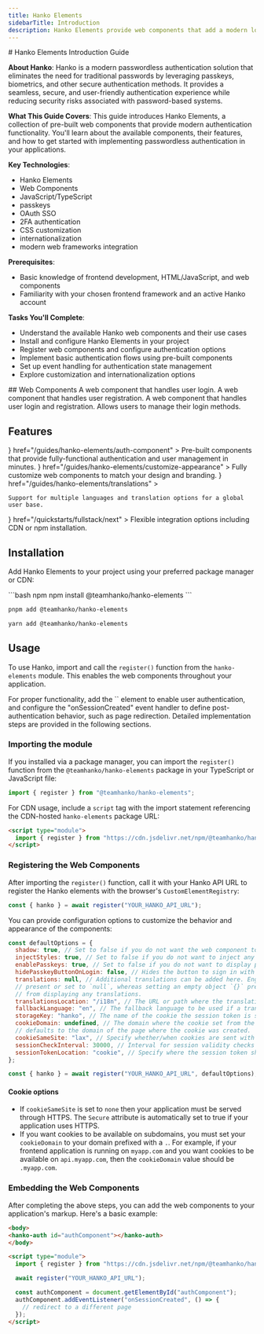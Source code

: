```yaml
---
title: Hanko Elements
sidebarTitle: Introduction
description: Hanko Elements provide web components that add a modern login and registration experience for your users.
---
```


<div class="hidden">
# Hanko Elements Introduction Guide

**About Hanko**: Hanko is a modern passwordless authentication solution that eliminates the need for traditional passwords by leveraging passkeys, biometrics, and other secure authentication methods. It provides a seamless, secure, and user-friendly authentication experience while reducing security risks associated with password-based systems.

**What This Guide Covers**: This guide introduces Hanko Elements, a collection of pre-built web components that provide modern authentication functionality. You'll learn about the available components, their features, and how to get started with implementing passwordless authentication in your applications.

**Key Technologies**:
- Hanko Elements
- Web Components
- JavaScript/TypeScript
- passkeys
- OAuth SSO
- 2FA authentication
- CSS customization
- internationalization
- modern web frameworks integration

**Prerequisites**:
- Basic knowledge of frontend development, HTML/JavaScript, and web components
- Familiarity with your chosen frontend framework and an active Hanko account

**Tasks You'll Complete**: 
- Understand the available Hanko web components and their use cases
- Install and configure Hanko Elements in your project
- Register web components and configure authentication options
- Implement basic authentication flows using pre-built components
- Set up event handling for authentication state management
- Explore customization and internationalization options
</div>
## Web Components
<CardGroup cols={2}>
  <Card
    title="<hanko-login/>"
    href="/guides/hanko-elements/login-component"
  >
    A web component that handles user login.
  </Card>
  <Card
    title="<hanko-register/>"
    href="/guides/hanko-elements/register-component"
  >
    A web component that handles user registration.
  </Card>
  <Card
    title="<hanko-auth/>"
    href="/guides/hanko-elements/auth-component"
  >
    A web component that handles user login and registration.
  </Card>
  <Card
    title="<hanko-profile/>"
    href="/guides/hanko-elements/profile-component"
  >
    Allows users to manage their login methods.
  </Card>
</CardGroup>


## Features

<CardGroup cols={2}>
  <Card
    title="Web Components"
    icon={
      <svg
        xmlns="http://www.w3.org/2000/svg"
        className="icon icon-tabler icon-tabler-components"
        width="24"
        height="24"
        viewBox="0 0 24 24"
        strokeWidth="2"
        stroke="currentColor"
        fill="none"
        strokeLinecap="round"
        strokeLinejoin="round"
      >
        <path stroke="none" d="M0 0h24v24H0z" fill="none"></path>
        <path d="M3 12l3 3l3 -3l-3 -3z"></path>
        <path d="M15 12l3 3l3 -3l-3 -3z"></path>
        <path d="M9 6l3 3l3 -3l-3 -3z"></path>
        <path d="M9 18l3 3l3 -3l-3 -3z"></path>
      </svg>
    }
    href="/guides/hanko-elements/auth-component"
  >
    Pre-built components that provide fully-functional authentication and user management in minutes.
  </Card>
  <Card
    title="Customization"
    icon={
      <svg
        xmlns="http://www.w3.org/2000/svg"
        className="icon icon-tabler icon-tabler-brush"
        width="24"
        height="24"
        viewBox="0 0 24 24"
        strokeWidth="2"
        stroke="currentColor"
        fill="none"
        strokeLinecap="round"
        strokeLinejoin="round"
      >
        <path stroke="none" d="M0 0h24v24H0z" fill="none"></path>
        <path d="M3 21v-4a4 4 0 1 1 4 4h-4"></path>
        <path d="M21 3a16 16 0 0 0 -12.8 10.2"></path>
        <path d="M21 3a16 16 0 0 1 -10.2 12.8"></path>
        <path d="M10.6 9a9 9 0 0 1 4.4 4.4"></path>
      </svg>
    }
    href="/guides/hanko-elements/customize-appearance"
  >
    Fully customize web components to match your design and branding.
  </Card>
  <Card
    title="Internationalization"
    icon={
      <svg
        xmlns="http://www.w3.org/2000/svg"
        className="icon icon-tabler icon-tabler-language"
        width="24"
        height="24"
        viewBox="0 0 24 24"
        strokeWidth="2"
        stroke="currentColor"
        fill="none"
        strokeLinecap="round"
        strokeLinejoin="round"
      >
        <path stroke="none" d="M0 0h24v24H0z" fill="none"></path>
        <path d="M4 5h7"></path>
        <path d="M9 3v2c0 4.418 -2.239 8 -5 8"></path>
        <path d="M5 9c0 2.144 2.952 3.908 6.7 4"></path>
        <path d="M12 20l4 -9l4 9"></path>
        <path d="M19.1 18h-6.2"></path>
      </svg>
    }
    href="/guides/hanko-elements/translations"
  >

    Support for multiple languages and translation options for a global user base.

  </Card>
  <Card
    title="Integration Flexibility"
    icon={
      <svg
        xmlns="http://www.w3.org/2000/svg"
        className="icon icon-tabler icon-tabler-brand-nextjs"
        width="30"
        height="30"
        viewBox="0 0 30 30"
        strokeWidth="2"
        stroke="currentColor"
        fill="none"
        strokeLinecap="round"
        strokeLinejoin="round"
      >
        <path stroke="none" d="M0 0h24v24H0z" fill="none"></path>
        <path d="M9 15v-6l7.745 10.65a9 9 0 1 1 2.255 -1.993"></path>
        <path d="M15 12v-3"></path>
      </svg>
    }
    href="/quickstarts/fullstack/next"
  >
    Flexible integration options including CDN or npm installation.
  </Card>
</CardGroup>



## Installation
Add Hanko Elements to your project using your preferred package manager or CDN:

<CodeGroup>
```bash npm
npm install @teamhanko/hanko-elements
```

```bash pnpm
pnpm add @teamhanko/hanko-elements
```

```bash yarn
yarn add @teamhanko/hanko-elements
```

</CodeGroup>

## Usage

To use Hanko, import and call the `register()` function from the `hanko-elements` module. This enables the web components throughout your application.

<Info>
    For proper functionality, add the `<hanko-auth />` element to enable user authentication, and configure the "onSessionCreated" event handler to define post-authentication behavior, such as page redirection. Detailed implementation steps are provided in the following sections.
</Info>

### Importing the module

If you installed via a package manager, you can import the `register()` function from the `@teamhanko/hanko-elements` package in your TypeScript or JavaScript file:

```js
import { register } from "@teamhanko/hanko-elements";
```

For CDN usage, include a `script` tag with the import statement referencing the CDN-hosted `hanko-elements` package URL:

```html
<script type="module">
  import { register } from "https://cdn.jsdelivr.net/npm/@teamhanko/hanko-elements/dist/elements.js";
</script>
```

### Registering the Web Components

After importing the `register()` function, call it with your Hanko API URL to register the Hanko elements with the browser's `CustomElementRegistry`:

```js
const { hanko } = await register("YOUR_HANKO_API_URL");
```

You can provide configuration options to customize the behavior and appearance of the components:

```js
const defaultOptions = {
  shadow: true, // Set to false if you do not want the web component to be attached to the shadow DOM.
  injectStyles: true, // Set to false if you do not want to inject any default styles.
  enablePasskeys: true, // Set to false if you do not want to display passkey-related content.
  hidePasskeyButtonOnLogin: false, // Hides the button to sign in with a passkey on the login page.
  translations: null, // Additional translations can be added here. English is used when the option is not
  // present or set to `null`, whereas setting an empty object `{}` prevents the elements
  // from displaying any translations.
  translationsLocation: "/i18n", // The URL or path where the translation files are located.
  fallbackLanguage: "en", // The fallback language to be used if a translation is not available.
  storageKey: "hanko", // The name of the cookie the session token is stored in and the prefix / name of local storage keys
  cookieDomain: undefined, // The domain where the cookie set from the SDK is available. When undefined,
  // defaults to the domain of the page where the cookie was created.
  cookieSameSite: "lax", // Specify whether/when cookies are sent with cross-site requests.
  sessionCheckInterval: 30000, // Interval for session validity checks in milliseconds. Must be greater than 3000 (3s).
  sessionTokenLocation: "cookie", // Specify where the session token should be stored. Either `cookie` or `sessionStorage`.
};

const { hanko } = await register("YOUR_HANKO_API_URL", defaultOptions);
```

#### Cookie options

- If `cookieSameSite` is set to `none` then your application must be served through HTTPS. The `Secure` attribute is automatically set to true
if your application uses HTTPS.
- If you want cookies to be available on subdomains, you must set your `cookieDomain` to your domain prefixed with a `.`. For example, 
if your frontend application is running on `myapp.com` and you want cookies to be available on `api.myapp.com`, then the `cookieDomain` value should be `.myapp.com`. 

### Embedding the Web Components

After completing the above steps, you can add the web components to your application's markup. Here's a basic example:

```html
<body>
<hanko-auth id="authComponent"></hanko-auth>
</body>

<script type="module">
  import { register } from "https://cdn.jsdelivr.net/npm/@teamhanko/hanko-elements/dist/elements.js";

  await register("YOUR_HANKO_API_URL");

  const authComponent = document.getElementById("authComponent");
  authComponent.addEventListener("onSessionCreated", () => {
    // redirect to a different page
  });
</script>